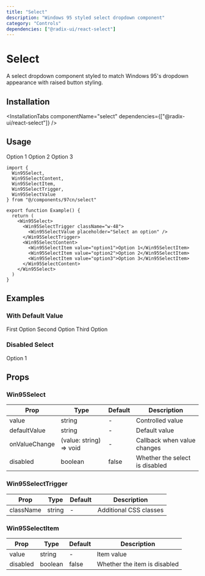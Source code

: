 ```yaml
---
title: "Select"
description: "Windows 95 styled select dropdown component"
category: "Controls"
dependencies: ["@radix-ui/react-select"]
---
```



# Select

A select dropdown component styled to match Windows 95's dropdown appearance with raised button styling.

## Installation

<InstallationTabs 
  componentName="select" 
  dependencies={["@radix-ui/react-select"]}
/>

## Usage

<ComponentPreview>
  <Win95Select>
    <Win95SelectTrigger className="w-48">
      <Win95SelectValue placeholder="Select an option" />
    </Win95SelectTrigger>
    <Win95SelectContent>
      <Win95SelectItem value="option1">Option 1</Win95SelectItem>
      <Win95SelectItem value="option2">Option 2</Win95SelectItem>
      <Win95SelectItem value="option3">Option 3</Win95SelectItem>
    </Win95SelectContent>
  </Win95Select>
</ComponentPreview>

```tsx
import { 
  Win95Select, 
  Win95SelectContent, 
  Win95SelectItem, 
  Win95SelectTrigger, 
  Win95SelectValue 
} from "@/components/97cn/select"

export function Example() {
  return (
    <Win95Select>
      <Win95SelectTrigger className="w-48">
        <Win95SelectValue placeholder="Select an option" />
      </Win95SelectTrigger>
      <Win95SelectContent>
        <Win95SelectItem value="option1">Option 1</Win95SelectItem>
        <Win95SelectItem value="option2">Option 2</Win95SelectItem>
        <Win95SelectItem value="option3">Option 3</Win95SelectItem>
      </Win95SelectContent>
    </Win95Select>
  )
}
```

## Examples

### With Default Value

<ComponentPreview>
  <Win95Select defaultValue="option2">
    <Win95SelectTrigger className="w-48">
      <Win95SelectValue />
    </Win95SelectTrigger>
    <Win95SelectContent>
      <Win95SelectItem value="option1">First Option</Win95SelectItem>
      <Win95SelectItem value="option2">Second Option</Win95SelectItem>
      <Win95SelectItem value="option3">Third Option</Win95SelectItem>
    </Win95SelectContent>
  </Win95Select>
</ComponentPreview>

### Disabled Select

<ComponentPreview>
  <Win95Select disabled>
    <Win95SelectTrigger className="w-48">
      <Win95SelectValue placeholder="Disabled select" />
    </Win95SelectTrigger>
    <Win95SelectContent>
      <Win95SelectItem value="option1">Option 1</Win95SelectItem>
    </Win95SelectContent>
  </Win95Select>
</ComponentPreview>

## Props

### Win95Select

| Prop | Type | Default | Description |
|------|------|---------|-------------|
| value | string | - | Controlled value |
| defaultValue | string | - | Default value |
| onValueChange | (value: string) => void | - | Callback when value changes |
| disabled | boolean | false | Whether the select is disabled |

### Win95SelectTrigger

| Prop | Type | Default | Description |
|------|------|---------|-------------|
| className | string | - | Additional CSS classes |

### Win95SelectItem

| Prop | Type | Default | Description |
|------|------|---------|-------------|
| value | string | - | Item value |
| disabled | boolean | false | Whether the item is disabled |